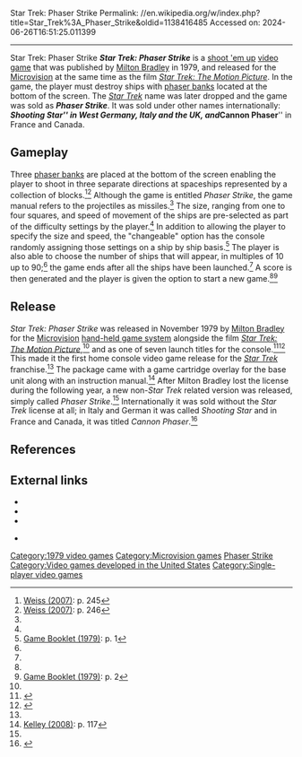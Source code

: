 Star Trek: Phaser Strike
Permalink: //en.wikipedia.org/w/index.php?title=Star_Trek%3A_Phaser_Strike&oldid=1138416485
Accessed on: 2024-06-26T16:51:25.011399



------
Star Trek: Phaser Strike
{{redirect|Cannon Phaser|the type of ''Star Trek'' weapon|Weapons in Star Trek}}
{{redirect-distinguish|Shooting Star (video game)|Rockman EXE Operate Shooting Star}}
{{Infobox video game
| title = Star Trek: Phaser Strike
| image = Microvision phaser.jpg
| developer = [[Milton Bradley Company|Milton Bradley]]
| publisher = Milton Bradley
| designer = 
| engine = 
| released = November 1979
| genre = [[Shoot 'em up]]
| modes = [[Single player]]
| platforms = [[Microvision]]
}}
'''''Star Trek: Phaser Strike''''' is a [[shoot 'em up]] [[video game]] that was published by [[Milton Bradley Company|Milton Bradley]] in 1979, and released for the [[Microvision]] at the same time as the film ''[[Star Trek: The Motion Picture]]''. In the game, the player must destroy ships with [[phaser (Star Trek)|phaser banks]] located at the bottom of the screen. The ''[[Star Trek]]'' name was later dropped and the game was sold as '''''Phaser Strike'''''. It was sold under other names internationally: '''''Shooting Star''''' in West Germany, Italy and the UK, and '''''Cannon Phaser''''' in France and Canada.

==Gameplay==
Three [[phaser (Star Trek)|phaser banks]] are placed at the bottom of the screen enabling the player to shoot in three separate directions at spaceships represented by a collection of blocks.<ref name=weiss245>[[#weiss2007|Weiss (2007)]]: p. 245</ref><ref name=weiss246>[[#weiss2007|Weiss (2007)]]: p. 246</ref> Although the game is entitled ''Phaser Strike'', the game manual refers to the projectiles as missiles.<ref name=booklet1/> The size, ranging from one to four squares, and speed of movement of the ships are pre-selected as part of the difficulty settings by the player.<ref name=weiss246/> In addition to allowing the player to specify the size and speed, the "changeable" option has the console randomly assigning those settings on a ship by ship basis.<ref name=booklet1>[[#gamebooklet1979|Game Booklet (1979)]]: p. 1</ref> The player is also able to choose the number of ships that will appear, in multiples of 10 up to 90;<ref name=booklet1/> the game ends after all the ships have been launched.<ref name=weiss246/> A score is then generated and the player is given the option to start a new game.<ref name=booklet1/><ref>[[#gamebooklet1979|Game Booklet (1979)]]: p. 2</ref>

==Release==
''Star Trek: Phaser Strike'' was released in November 1979 by [[Milton Bradley Company|Milton Bradley]] for the [[Microvision]] [[Handheld game console|hand-held game system]] alongside the film ''[[Star Trek: The Motion Picture]]'',<ref name=weiss246/> and as one of seven launch titles for the console.<ref>{{cite journal|title=Microvision Features Seven Different Game Cartridges|url=https://archive.org/stream/byte-magazine-1979-11/1979_11_BYTE_04-11_Fun_and_Games#page/n253/mode/1up|journal=Byte|date=November 1979|volume=4|issue=11|page=252}}</ref><ref name="Barrett">{{cite web|last1=Barrett|first1=Dan|title=Star Trek's universe of world records|url=http://www.guinnessworldrecords.com/news/2013/5/star-treks-universe-of-world-records-48587|publisher=Guinness World Records|accessdate=March 15, 2016|archiveurl=https://web.archive.org/web/20160304193715/http://www.guinnessworldrecords.com/news/2013/5/star-treks-universe-of-world-records-48587/|archivedate=March 4, 2016|date=May 9, 2013}}</ref> This made it the first home console video game release for the ''[[Star Trek]]'' franchise.<ref name="Barrett"/> The package came with a game cartridge overlay for the base unit along with an instruction manual.<ref>[[#kelley2008|Kelley (2008)]]: p. 117</ref> After Milton Bradley lost the license during the following year, a new non-''Star Trek'' related version was released, simply called ''Phaser Strike''.<ref name=weiss245/> Internationally it was sold without the ''Star Trek'' license at all; in Italy and German it was called ''Shooting Star'' and in France and Canada, it was titled ''Cannon Phaser''.<ref name=":0">{{Cite web|title=Milton Bradley Microvision (Canadian)|url=https://www.handheldmuseum.com/MB/MVCanada.htm|access-date=2020-12-04|website=www.handheldmuseum.com}}</ref>

==References==
{{reflist|30em}}

== External links ==
{{refbegin|40em}}

*{{cite book|title=Star Trek: Phaser Strike Game Booklet|date=1979|publisher=Milton Bradley|location=Springfield, MA|url=https://archive.org/stream/manuals-handheld-games-MiltonBradley-uVStarTrekPhaserStrike/MiltonBradley-uVStarTrekPhaserStrike#page/n0/mode/1up|ref=gamebooklet1979}}
*{{cite book|last=Kelley|first=Steve|title=Star Trek: The Collectables|year=2008|publisher=Krause Publications|location=Iola, WI|isbn=978-0896896376 |ref=kelley2008}}
*{{cite book|last1=Weiss|first1=Brett|title=Classic Home Video Games, 1972–1984: A Complete Reference Guide|date=2007|publisher=McFarland|location=Jefferson, NC|isbn=978-0-786-43226-4|ref=weiss2007}}
{{refend}}
*{{Memoryalpha article|Star Trek: Phaser Strike|''Star Trek: Phaser Strike''}}

{{Star Trek video games}}

[[Category:1979 video games]]
[[Category:Microvision games]]
[[Category:Video games based on Star Trek (film franchise)|Phaser Strike]]
[[Category:Video games developed in the United States]]
[[Category:Single-player video games]]